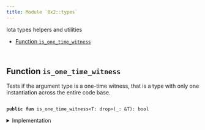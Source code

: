 ```yaml
---
title: Module `0x2::types`
---
```


Iota types helpers and utilities


-  [Function `is_one_time_witness`](#0x2_types_is_one_time_witness)


<pre><code>
</code></pre>



<Link id="0x2_types_is_one_time_witness"></Link>

## Function `is_one_time_witness`

Tests if the argument type is a one-time witness, that is a type with only one instantiation
across the entire code base.


<pre><code>
<b>public</b> <b>fun</b> <Link href="../iota-framework/types.md#0x2_types_is_one_time_witness">is_one_time_witness</Link>&lt;T: drop&gt;(_: &T): bool
</code></pre>



<details>
<summary>Implementation</summary>


<pre><code>
<b>public</b> <b>native</b> <b>fun</b> <Link href="../iota-framework/types.md#0x2_types_is_one_time_witness">is_one_time_witness</Link>&lt;T: drop&gt;(_: &T): bool;
</code></pre>



</details>
